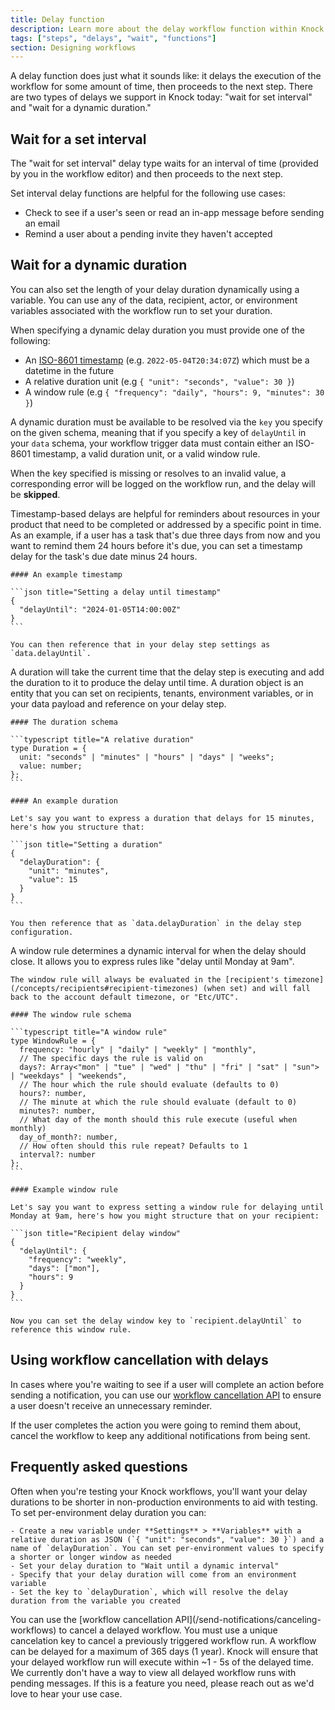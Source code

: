 ```yaml
---
title: Delay function
description: Learn more about the delay workflow function within Knock's notification engine.
tags: ["steps", "delays", "wait", "functions"]
section: Designing workflows
---
```


A delay function does just what it sounds like: it delays the execution of the workflow for some amount of time, then proceeds to the next step. There are two types of delays we support in Knock today: "wait for set interval" and "wait for a dynamic duration."

## Wait for a set interval

The "wait for set interval" delay type waits for an interval of time (provided by you in the workflow editor) and then proceeds to the next step.

Set interval delay functions are helpful for the following use cases:

- Check to see if a user's seen or read an in-app message before sending an email
- Remind a user about a pending invite they haven't accepted

## Wait for a dynamic duration

You can also set the length of your delay duration dynamically using a variable. You can use any of the data, recipient, actor, or environment variables associated with the workflow run to set your duration.

When specifying a dynamic delay duration you must provide one of the following:

- An [ISO-8601 timestamp](https://en.wikipedia.org/wiki/ISO_8601) (e.g. `2022-05-04T20:34:07Z`) which must be a datetime in the future
- A relative duration unit (e.g `{ "unit": "seconds", "value": 30 }`)
- A window rule (e.g `{ "frequency": "daily", "hours": 9, "minutes": 30 }`)

A dynamic duration must be available to be resolved via the `key` you specify on the given schema, meaning that if you specify a key of `delayUntil` in your `data` schema, your workflow trigger data must contain either an ISO-8601 timestamp, a valid duration unit, or a valid window rule.

When the key specified is missing or resolves to an invalid value, a corresponding error will be logged on the workflow run, and the delay will be **skipped**.

<AccordionGroup>
  <Accordion title="Using a fixed timestamp">
    Timestamp-based delays are helpful for reminders about resources in your product that need to be completed or addressed by a specific point in time. As an example, if a user has a task that's due three days from now and you want to remind them 24 hours before it's due, you can set a timestamp delay for the task's due date minus 24 hours.

    #### An example timestamp

    ```json title="Setting a delay until timestamp"
    {
      "delayUntil": "2024-01-05T14:00:00Z"
    }
    ```

    You can then reference that in your delay step settings as `data.delayUntil`.

  </Accordion>
  <Accordion title="Using durations">
    A duration will take the current time that the delay step is executing and add the duration to it to produce the delay until time. A duration object is an entity that you can set on recipients, tenants, environment variables, or in your data payload and reference on your delay step.

    #### The duration schema

    ```typescript title="A relative duration"
    type Duration = {
      unit: "seconds" | "minutes" | "hours" | "days" | "weeks";
      value: number;
    };
    ```

    #### An example duration

    Let's say you want to express a duration that delays for 15 minutes, here's how you structure that:

    ```json title="Setting a duration"
    {
      "delayDuration": {
        "unit": "minutes",
        "value": 15
      }
    }
    ```

    You then reference that as `data.delayDuration` in the delay step configuration.

  </Accordion>
  <Accordion title="Using window rules">
    A window rule determines a dynamic interval for when the delay should close. It allows you to express rules like "delay until Monday at 9am".

    The window rule will always be evaluated in the [recipient's timezone](/concepts/recipients#recipient-timezones) (when set) and will fall back to the account default timezone, or "Etc/UTC".

    #### The window rule schema

    ```typescript title="A window rule"
    type WindowRule = {
      frequency: "hourly" | "daily" | "weekly" | "monthly",
      // The specific days the rule is valid on
      days?: Array<"mon" | "tue" | "wed" | "thu" | "fri" | "sat" | "sun"> | "weekdays" | "weekends",
      // The hour which the rule should evaluate (defaults to 0)
      hours?: number,
      // The minute at which the rule should evaluate (default to 0)
      minutes?: number,
      // What day of the month should this rule execute (useful when monthly)
      day_of_month?: number,
      // How often should this rule repeat? Defaults to 1
      interval?: number
    };
    ```

    #### Example window rule

    Let's say you want to express setting a window rule for delaying until Monday at 9am, here's how you might structure that on your recipient:

    ```json title="Recipient delay window"
    {
      "delayUntil": {
        "frequency": "weekly",
        "days": ["mon"],
        "hours": 9
      }
    }
    ```

    Now you can set the delay window key to `recipient.delayUntil` to reference this window rule.

  </Accordion>
</AccordionGroup>

## Using workflow cancellation with delays

In cases where you're waiting to see if a user will complete an action before sending a notification, you can use our [workflow cancellation API](/send-notifications/canceling-workflows) to ensure a user doesn't receive an unnecessary reminder.

If the user completes the action you were going to remind them about, cancel the workflow to keep any additional notifications from being sent.

## Frequently asked questions

<AccordionGroup>
  <Accordion title="How do I set per-environment delay periods?">
    Often when you're testing your Knock workflows, you'll want your delay durations to be shorter in non-production environments to aid with testing. To set per-environment delay duration you can:

    - Create a new variable under **Settings** > **Variables** with a relative duration as JSON (`{ "unit": "seconds", "value": 30 }`) and a name of `delayDuration`. You can set per-environment values to specify a shorter or longer window as needed
    - Set your delay duration to "Wait until a dynamic interval"
    - Specify that your delay duration will come from an environment variable
    - Set the key to `delayDuration`, which will resolve the delay duration from the variable you created

  </Accordion>
  <Accordion title="How can I cancel an open delay?">
    You can use the [workflow cancellation API](/send-notifications/canceling-workflows) to cancel a delayed workflow. You must use a unique cancelation key to cancel a previously triggered workflow run.
  </Accordion>
  <Accordion title="How long can a workflow be delayed?">
    A workflow can be delayed for a maximum of 365 days (1 year).
  </Accordion>
  <Accordion title="What are the guarantees around delayed workflows?">
    Knock will ensure that your delayed workflow run will execute within ~1 - 5s of the delayed time.
  </Accordion>
  <Accordion title="How can I see delayed workflow runs?">
    We currently don't have a way to view all delayed workflow runs with pending messages. If this is a feature you need, please reach out as we'd love to hear your use case.
  </Accordion>
</AccordionGroup>
